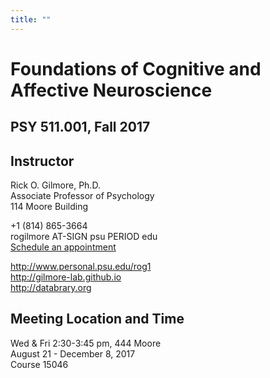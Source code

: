 ```yaml
---
title: ""
---
```


# Foundations of Cognitive and Affective Neuroscience

## PSY 511.001, Fall 2017

## Instructor

Rick O. Gilmore, Ph.D.</br>
Associate Professor of Psychology</br>
114 Moore Building</br>

+1 (814) 865-3664</br>
rogilmore AT-SIGN psu PERIOD edu</br>
[Schedule an appointment](http://doodle.com/rickgilmore)</br>

[http://www.personal.psu.edu/rog1](http://www.personal.psu.edu/rog1)</br>
[http://gilmore-lab.github.io](http://gilmore-lab.github.io)</br>
[http://databrary.org](http://databrary.org)

## Meeting Location and Time

Wed & Fri 2:30-3:45 pm, 444 Moore</br>
August 21 - December 8, 2017</br>
Course 15046</br>